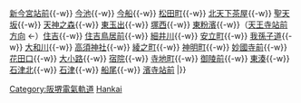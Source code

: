 {{鐵道路線|
| 模板名稱 = 阪堺線
| 名稱 = [[File:Nankai group logo.svg|20px]] <small>[[阪堺電氣軌道]]</small> [[阪堺線]]
| 代表色 = green
| 背景顏色 = #FFFFFF 
| 車站列表 = [[惠美須町站|惠美須町]]{{-w}} [[新今宮站前停留場|新今宮站前]]{{-w}} [[今池停留場|今池]]{{-w}} [[今船停留場|今船]]{{-w}} [[松田町停留場|松田町]]{{-w}} [[北天下茶屋停留場|北天下茶屋]]{{-w}} [[聖天坂停留場|聖天坂]]{{-w}} [[天神之森停留場|天神之森]]{{-w}} [[東玉出停留場|東玉出]]{{-w}} [[塚西停留場|塚西]]{{-w}} [[東粉濱停留場|東粉濱]]{{-w}}（[[Template:上町線|天王寺站前方向]] ←）[[住吉停留場 (大阪府)|住吉]]{{-w}} [[住吉鳥居前停留場|住吉鳥居前]]{{-w}} [[細井川停留場|細井川]]{{-w}} [[安立町停留場|安立町]]{{-w}} [[我孫子道停留場|我孫子道]]{{-w}} [[大和川停留場|大和川]]{{-w}} [[高須神社停留場|高須神社]]{{-w}} [[綾之町停留場|綾之町]]{{-w}} [[神明町停留場|神明町]]{{-w}} [[妙國寺前停留場|妙國寺前]]{{-w}} [[花田口停留場|花田口]]{{-w}} [[大小路停留場|大小路]]{{-w}} [[宿院停留場|宿院]]{{-w}} [[寺地町停留場|寺地町]]{{-w}} [[御陵前停留場|御陵前]]{{-w}} [[東湊停留場|東湊]]{{-w}} [[石津北停留場|石津北]]{{-w}} [[石津停留場|石津]]{{-w}} [[船尾停留場|船尾]]{{-w}} [[濱寺站前停留場|濱寺站前]]
|}}<noinclude>
[[Category:阪堺電氣軌道]]
[[Category:日本鐵路路線模板|Hankai]]
</noinclude>